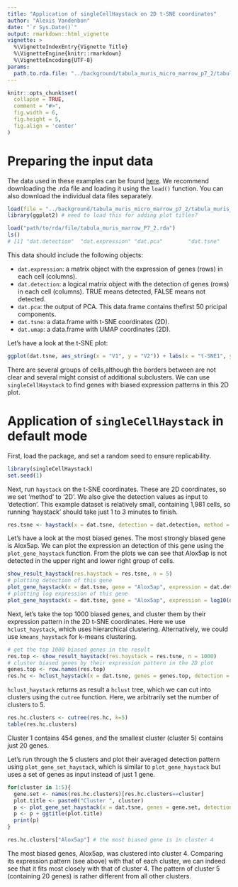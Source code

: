 ```yaml
---
title: "Application of singleCellHaystack on 2D t-SNE coordinates"
author: "Alexis Vandenbon"
date: "`r Sys.Date()`"
output: rmarkdown::html_vignette
vignette: >
  %\VignetteIndexEntry{Vignette Title}
  %\VignetteEngine{knitr::rmarkdown}
  %\VignetteEncoding{UTF-8}
params:
  path.to.rda.file: "../background/tabula_muris_micro_marrow_p7_2/tabula_muris_marrow_P7_2.rda"
---
```


```r
knitr::opts_chunk$set(
  collapse = TRUE,
  comment = "#>",
  fig.width = 6,
  fig.height = 5,
  fig.align = 'center'
)
```


# Preparing the input data
The data used in these examples can be found [here](https://genomics.virus.kyoto-u.ac.jp/alexisvdb/singleCellHaystack/). We recommend downloading the .rda file and loading it using the `load()` function. You can also download the individual data files separately.

```r
load(file = "../background/tabula_muris_micro_marrow_p7_2/tabula_muris_marrow_P7_2.rda")
library(ggplot2) # need to load this for adding plot titles?
```

``` r
load("path/to/rda/file/tabula_muris_marrow_P7_2.rda")
ls()
# [1] "dat.detection"  "dat.expression" "dat.pca"        "dat.tsne"       "dat.umap" 
```
This data should include the following objects:

- `dat.expression`: a matrix object with the expression of genes (rows) in each cell (columns).
- `dat.detection`:  a logical matrix object with the detection of genes (rows) in each cell (columns). TRUE means detected, FALSE means not detected.
- `dat.pca`:        the output of PCA. This data.frame contains thefirst 50 pricipal components.
- `dat.tsne`:       a data.frame with t-SNE coordinates (2D).
- `dat.umap`:       a data.frame with UMAP coordinates (2D).

Let's have a look at the t-SNE plot:
```r
ggplot(dat.tsne, aes_string(x = "V1", y = "V2")) + labs(x = "t-SNE1", y = "t-SNE2") + geom_point()
```
There are several groups of cells,although the borders between are not clear and several might consist of additional subclusters. We can use `singleCellHaystack` to find genes with biased expression patterns in this 2D plot.


# Application of `singleCellHaystack` in default mode

First, load the package, and set a random seed to ensure replicability.
```r
library(singleCellHaystack)
set.seed(1)

```
Next, run `haystack` on the t-SNE coordinates. These are 2D coordinates, so we set 'method' to '2D'. We also give the detection values as input to 'detection'. This example dataset is relatively small, containing 1,981 cells, so running 'haystack' should take just 1 to 3 minutes to finish.

```r
res.tsne <- haystack(x = dat.tsne, detection = dat.detection, method = "2D")
```

Let's have a look at the most biased genes. The most strongly biased gene is Alox5ap. We can plot the expression an detection of this gene using the `plot_gene_haystack` function. From the plots we can see that Alox5ap is not detected in the upper right and lower right group of cells.
```r
show_result_haystack(res.haystack = res.tsne, n = 5)
# plotting detection of this gene
plot_gene_haystack(x = dat.tsne, gene = "Alox5ap", expression = dat.detection)
# plotting log expression of this gene
plot_gene_haystack(x = dat.tsne, gene = "Alox5ap", expression = log10(dat.expression)) 
```

Next, let's take the top 1000 biased genes, and cluster them by their expression pattern in the 2D t-SNE coordinates. Here we use `hclust_haystack`, which uses hierarchical clustering. Alternatively, we could use `kmeans_haystack` for k-means clustering.
```r
# get the top 1000 biased genes in the result
res.top <- show_result_haystack(res.haystack = res.tsne, n = 1000)
# cluster biased genes by their expression pattern in the 2D plot
genes.top <- row.names(res.top)
res.hc <- hclust_haystack(x = dat.tsne, genes = genes.top, detection = dat.detection)
```

`hclust_haystack` returns as result a `hclust` tree, which we can cut into clusters using the `cutree` function. Here, we arbitrarily set the number of clusters to 5.

```r
res.hc.clusters <- cutree(res.hc, k=5)
table(res.hc.clusters)
``` 

Cluster 1 contains 454 genes, and the smallest cluster (cluster 5) contains just 20 genes.

Let's run through the 5 clusters and plot their averaged detection pattern using `plot_gene_set_haystack`, which is similar to `plot_gene_haystack` but uses a set of genes as input instead of just 1 gene. 

```r
for(cluster in 1:5){
  gene.set <- names(res.hc.clusters)[res.hc.clusters==cluster]
  plot.title <- paste0("Cluster ", cluster)
  p <- plot_gene_set_haystack(x = dat.tsne, genes = gene.set, detection = dat.detection)
  p <- p + ggtitle(plot.title)
  print(p)
}
```

```r
res.hc.clusters["Alox5ap"] # the most biased gene is in cluster 4
```
The most biased genes, Alox5ap, was clustered into cluster 4. Comparing its expression pattern (see above) with that of each cluster, we can indeed see that it fits most closely with that of cluster 4. The pattern of cluster 5 (containing 20 genes) is rather different from all other clusters.

